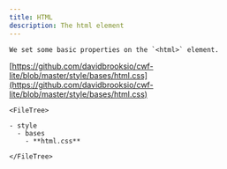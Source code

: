 ```yaml
---
title: HTML
description: The html element
---
```



<Tabs>
  <TabItem label="Overview" icon="puzzle">

    We set some basic properties on the `<html>` element.

  </TabItem>
  <TabItem label="Files" icon="list-format">

  [https://github.com/davidbrooksio/cwf-lite/blob/master/style/bases/html.css](https://github.com/davidbrooksio/cwf-lite/blob/master/style/bases/html.css)
  
    <FileTree>

    - style
      - bases
        - **html.css**

    </FileTree>
  </TabItem>
  <TabItem label="Stylesheet" icon="open-book">
    <Code code={cssExample} lang="css" />
  </TabItem>
</Tabs>
